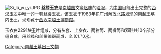 {{unreferenced|time=2014-6-1}}
[[File:Si_lü_yu_yi.JPG|right]]
'''丝缕玉衣'''是[[南越国|南越国]]文帝[[赵眜|赵眜]]的[[殓服|殓服]]，为[[中国|中国]]目前出土完整的[[西汉|西汉]][[玉衣|玉衣]]中唯一的一套丝缕玉衣。该玉衣于1983年在[[广州|广州]][[解放路_(广州市)|解放北路]]发现的[[南越王墓|南越王墓]]内出土，现珍藏于[[西汉南越王博物馆|西汉南越王博物馆]]。

玉衣由2291块[[玉|玉]]片组成，分有头套、上身衣、两袖筒、两裤筒和双鞋共10个部分组合成，用丝线和丝带编缀而成，全长1.73[[米_(單位)|米]]。

{{南越国}}

[[Category:南越王墓出土文物|Category:南越王墓出土文物]]